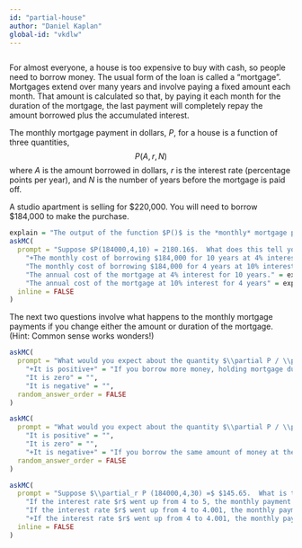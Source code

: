 ```yaml
---
id: "partial-house"
author: "Daniel Kaplan"
global-id: "vkdlw"
---
```


```r
```

For almost everyone, a house is too expensive to buy with cash, so people need to borrow money. The usual form of the loan is called a "mortgage".  Mortgages extend over many years and involve paying a fixed amount each month.  That amount is calculated so that, by paying it each month for the duration of the mortgage, the last payment will completely repay the amount borrowed plus the accumulated interest.

The monthly mortgage payment in dollars, $P$, for a house is a function of three quantities, $$P(A, r, N)$$ where $A$ is the amount borrowed in dollars, $r$ is the interest rate (percentage points per year), and $N$ is the number of years before the mortgage is paid off.

A studio apartment is selling for $220,000. You will need to borrow $184,000 to make the purchase.


```r
explain = "The output of the function $P()$ is the *monthly* mortgage payment."
askMC(
  prompt = "Suppose $P(184000,4,10) = 2180.16$.  What does this tell you in financial terms?",
    "+The monthly cost of borrowing $184,000 for 10 years at 4% interest per year.+" = "",
    "The monthly cost of borrowing $184,000 for 4 years at 10% interest per year." = "You've  got the order of the argument wrong.",
    "The annual cost of the mortgage at 4% interest for 10 years." = explain,
    "The annual cost of the mortgage at 10% interest for 4 years" = explain,
  inline = FALSE
)
```

The next two questions involve what happens to the monthly mortgage payments if you change either the amount or duration of the mortgage. (Hint: Common sense works wonders!)


```r
askMC(
  prompt = "What would you expect about the quantity $\\partial P / \\partial A$, the partial derivative of the monthly mortgage payment with respect to the amount of money borrowed?",
    "+It is positive+" = "If you borrow more money, holding mortgage duration and interest rate constant, you are going to have to pay more each month.",
    "It is zero" = "",
    "It is negative" = "",
  random_answer_order = FALSE
)
```


```r
askMC(
  prompt = "What would you expect about the quantity $\\partial P / \\partial N$, the partial derivative of the monthly mortgage payment with respect to the number of years the mortgage lasts?",
    "It is positive" = "",
    "It is zero" = "",
    "+It is negative+" = "If you borrow the same amount of money at the same interest rate, but have more years to pay it back, your monthly payment will be smaller.",
  random_answer_order = FALSE
)
```


```r
askMC(
  prompt = "Suppose $\\partial_r P (184000,4,30) =$ $145.65.  What is the financial significance of the number $145.65??",
    "If the interest rate $r$ went up from 4 to 5, the monthly payment would increase by $145.65." = "This is a perfectly reasonable answer, but  ... recall that the derivative gives the rate of increase in the output of the function when the input changes by a tiny amount. It turns out that a 1 percentage point increase in interest rate is a very large amount of change.",
    "If the interest rate $r$ went up from 4 to 4.001, the monthly payment would increase by $145.65." = "This is indeed a small change in interest rate, but the value of the derivative is the *rate* of increase, not the increase itself.",
    "+If the interest rate $r$ went up from 4 to 4.001, the monthly payment would increase by $0.001 \times $145.65.+" = "You might think that nobody would be concerned about such a small increase in interest rate. But knowing the result for each very small increase allows us to calculate what would be the impact of a large increase by a process  called *integration*.",
  inline = FALSE
)
```

